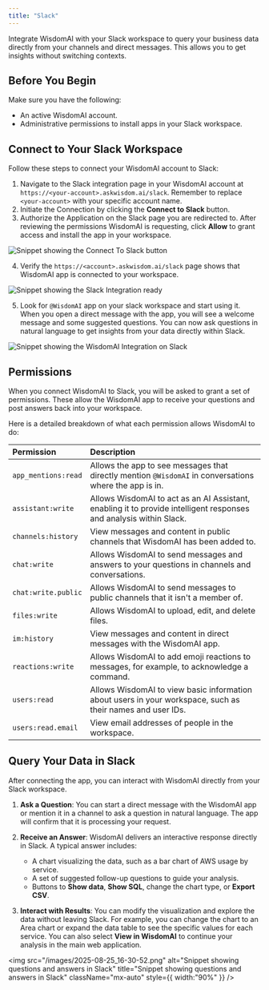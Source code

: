 ```yaml
---
title: "Slack"
---
```


Integrate WisdomAI with your Slack workspace to query your business data directly from your channels and direct messages. This allows you to get insights without switching contexts.

## Before You Begin

Make sure you have the following:

- An active WisdomAI account.
- Administrative permissions to install apps in your Slack workspace.

## Connect to Your Slack Workspace

Follow these steps to connect your WisdomAI account to Slack:

1. Navigate to the Slack integration page in your WisdomAI account at `https://<your-account>.askwisdom.ai/slack`. Remember to replace `<your-account>` with your specific account name.
2. Initiate the Connection by clicking the **Connect to Slack** button.
3. Authorize the Application on the Slack page you are redirected to. After reviewing the permissions WisdomAI is requesting, click **Allow** to grant access and install the app in your workspace.

![Snippet showing the Connect To Slack button](/images/connect-to-slack.png)

4. Verify the `https://<account>.askwisdom.ai/slack` page shows that WisdomAI app is connected to your workspace.

![Snippet showing the Slack Integration ready](/images/connect-to-slack03.png)

5. Look for `@WisdomAI` app on your slack workspace and start using it. When you open a direct message with the app, you will see a welcome message and some suggested questions. You can now ask questions in natural language to get insights from your data directly within Slack.

![Snippet showing the WisdomAI Integration on Slack](/images/connect-to-slack05.png)

## Permissions

When you connect WisdomAI to Slack, you will be asked to grant a set of permissions. These allow the WisdomAI app to receive your questions and post answers back into your workspace.

Here is a detailed breakdown of what each permission allows WisdomAI to do:

| Permission          | Description                                                                                                        |
| :------------------ | :----------------------------------------------------------------------------------------------------------------- |
| `app_mentions:read` | Allows the app to see messages that directly mention `@WisdomAI` in conversations where the app is in.             |
| `assistant:write`   | Allows WisdomAI to act as an AI Assistant, enabling it to provide intelligent responses and analysis within Slack. |
| `channels:history`  | View messages and content in public channels that WisdomAI has been added to.                                      |
| `chat:write`        | Allows WisdomAI to send messages and answers to your questions in channels and conversations.                      |
| `chat:write.public` | Allows WisdomAI to send messages to public channels that it isn't a member of.                                     |
| `files:write`       | Allows WisdomAI to upload, edit, and delete files.                                                                 |
| `im:history`        | View messages and content in direct messages with the WisdomAI app.                                                |
| `reactions:write`   | Allows WisdomAI to add emoji reactions to messages, for example, to acknowledge a command.                         |
| `users:read`        | Allows WisdomAI to view basic information about users in your workspace, such as their names and user IDs.         |
| `users:read.email`  | View email addresses of people in the workspace.                                                                   |

## Query Your Data in Slack

After connecting the app, you can interact with WisdomAI directly from your Slack workspace.

1. **Ask a Question**: You can start a direct message with the WisdomAI app or mention it in a channel to ask a question in natural language. The app will confirm that it is processing your request.
2. **Receive an Answer**: WisdomAI delivers an interactive response directly in Slack. A typical answer includes:
   - A chart visualizing the data, such as a bar chart of AWS usage by service.
   - A set of suggested follow-up questions to guide your analysis.
   - Buttons to **Show data**, **Show SQL**, change the chart type, or **Export CSV**.


3. **Interact with Results**: You can modify the visualization and explore the data without leaving Slack. For example, you can change the chart to an Area chart or expand the data table to see the specific values for each service. You can also select **View in WisdomAI** to continue your analysis in the main web application.

<img
  src="/images/2025-08-25_16-30-52.png"
  alt="Snippet showing questions and answers in Slack"
  title="Snippet showing questions and answers in Slack"
  className="mx-auto"
  style={{ width:"90%" }}
/>